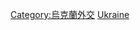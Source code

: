 {{Commonscat|Bilateral relations of Ukraine}}

[[Category:烏克蘭外交|Category:烏克蘭外交]]
[[Category:各国雙邊關係|Ukraine]]